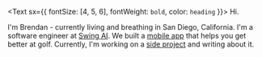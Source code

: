 
<Text sx={{ fontSize: [4, 5, 6], fontWeight: `bold`, color: `heading` }}>
  Hi.
</Text>

I'm Brendan - currently living and breathing in San Diego, California.  I'm a software engineer at [Swing AI](https://swingai.golf/).
We built a [mobile app](https://apps.apple.com/us/app/swing-index/id1364108595) that helps you get better at golf.
Currently, I'm working on a [side project](./my-new-side-project) and writing about it.

<Avatar />